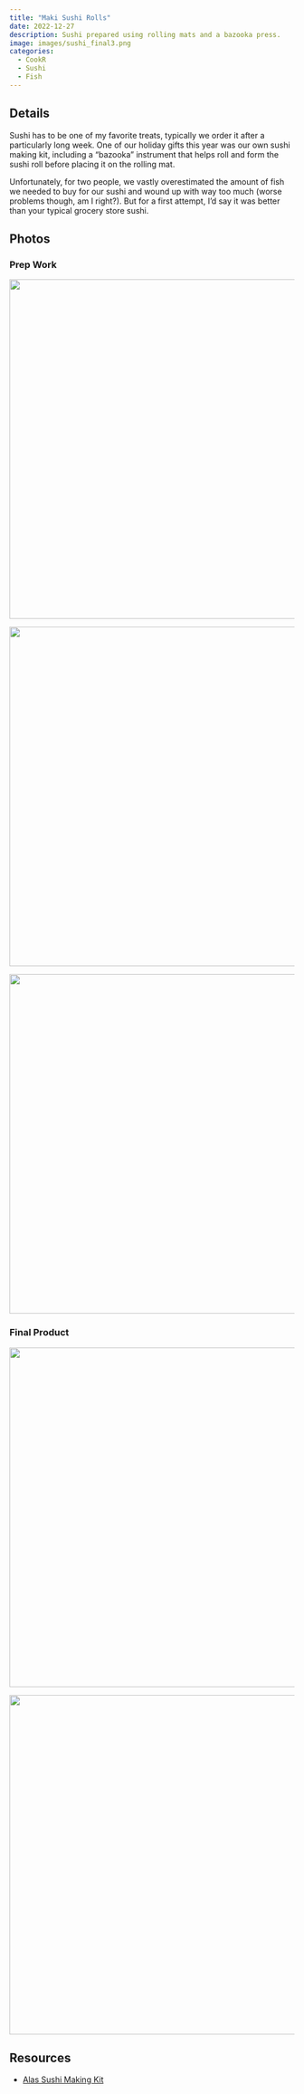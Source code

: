 ```yaml
---
title: "Maki Sushi Rolls"
date: 2022-12-27
description: Sushi prepared using rolling mats and a bazooka press.
image: images/sushi_final3.png
categories:
  - CookR
  - Sushi
  - Fish
---
```


## Details

Sushi has to be one of my favorite treats, typically we order it after a particularly long week. One of our holiday gifts this year was our own sushi making kit, including a "bazooka" instrument that helps roll and form the sushi roll before placing it on the rolling mat.

Unfortunately, for two people, we vastly overestimated the amount of fish we needed to buy for our sushi and wound up with way too much (worse problems though, am I right?). But for a first attempt, I'd say it was better than your typical grocery store sushi.

## Photos

### Prep Work

![](images/sushi_prep1.png){fig-align="center" width="600"}

![](images/sushi_prep2.png){fig-align="center" width="600"}

![](images/sushi_roll1.png){fig-align="center" width="600"}

### Final Product

![](images/sushi_final1.png){fig-align="center" width="600"}

![](images/sushi_final2.png){fig-align="center" width="600"}

## Resources

- [Alas Sushi Making Kit](https://www.amazon.com/Complete-Rolling-Premium-Bazooka-Beginners/dp/B09L3FH1F5)
